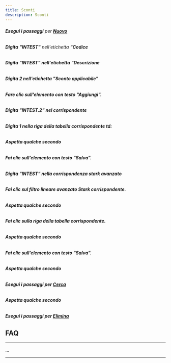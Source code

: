 ```yaml
---
title: Sconti
description: Sconti
---
```

###### **Esegui i passaggi** per **[Nuovo](Nuovo)**

###### **Digita** **"INTEST"** nell'etichetta **"Codice**

###### ****Digita** **"INTEST"** nell'etichetta **"Descrizione****

###### ******Digita** **2** nell'etichetta **"Sconto applicabile"******

###### ********Fare clic** sull'elemento con **testo "Aggiungi"**.******

###### ********Digita** **"INTEST.2"** nel **corrispondente********

###### **********Digita** **1** nella **riga della tabella corrispondente td:**********

###### ************Aspetta** qualche secondo**********

###### ************Fai clic** sull'elemento con **testo "Salva"**.**********

###### ************Digita** **"INTEST"** nella corrispondenza **stark avanzato************

###### **************Fai clic** sul **filtro lineare avanzato Stark corrispondente**.************

###### ************Aspetta** qualche secondo**********

###### ************Fai clic** sulla **riga della tabella** corrispondente.**********

###### ************Aspetta** qualche secondo**********

###### ************Fai clic** sull'elemento con **testo "Salva"**.**********

###### ************Aspetta** qualche secondo**********

###### ************Esegui i passaggi** per **[Cerca](Cerca)************

###### ************Aspetta** qualche secondo**********

###### ************Esegui i passaggi** per **[Elimina](Elimina)************

**********FAQ**********
-----------------------

**********

...

**********